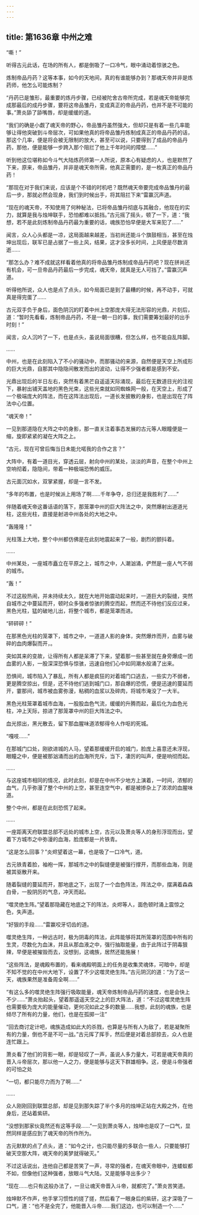 ```yaml
---
---
---
```

title: 第1636章 中州之难
---



“嘶！”

听得古元此话，在场的所有人，都是倒吸了一口冷气，眼中涌动着惊骇之色。

炼制帝品丹药？这等本事，如今的天地间，真的有谁能够办到？那魂天帝并非是炼药师，他怎么可能炼制？

“丹药已是雏形，最重要的炼丹步骤，已经被陀舍古帝所完成，若是魂天帝能够完成那最后的成丹步骤，要将这帝品雏丹，变成真正的帝品丹药，也并不是不可能的事。”萧炎舔了舔嘴唇，却是缓缓的道。

“我们的确是小觑了魂天帝的野心，帝品雏丹虽然强大，但却只是有着一些几率能够让得他突破到斗帝层次，可如果他真的将帝品雏丹炼制成真正的帝品丹药的话，那这个几率，便是将会被无限制的放大，甚至可以说，只要得到了成品的帝品丹药，那他，便是能够一步跨入那个阻拦了他上千年时间的障壁……”

听到他这位堪称如今斗气大陆炼药师第一人所说，原本心有疑虑的人，也是默然了下来，原来，帝品雏丹，并非是魂天帝所需，他真正需要的，是一枚真正的帝品丹药！

“那现在对于我们来说，应该是个不错的时机吧？既然魂天帝要完成帝品雏丹的最后一步，那就必然会现身，我们到时候出手，将其阻拦下来”雷赢沉声道。

“现在的魂天帝，不知使用了何种秘法，已将帝品雏丹彻底与其融合，他现在的实力，就算是我与烛坤联手，恐怕都难以抵挡。”古元摇了摇头，顿了一下，道：“我想，若不是此刻炼制帝品丹药最为重要的话，魂族恐怕早便是大军来犯了……”

闻言，众人心头都是一凉，这局面越来越差，当初尚还能斗个旗鼓相当，甚至在烛坤出现后，联军已是占据了一些上风，结果，这才没多长时间，上风便是尽数消逝……

“那怎么办？难不成就这样看着他真的将帝品雏丹炼制成帝品丹药吧？现在拼尚还有机会，可一旦帝品丹药最后一步完成，魂天帝，就真是无人可挡了。”雷赢沉声道。

听得他所说，众人也是点了点头，如今局面已是到了最糟的时候，再不动手，可就真是得完蛋了……

古元双手负于身后，面色阴沉的盯着中州上空那庞大得无法形容的光鼎，片刻后，道：“暂时先看看，炼制帝品丹药，不是一朝一日的事，我们需要筹划最好的出手时刻！”

闻言，众人沉吟了一下，也是点头，虽说局面很糟，但怎么样，也不能自乱阵脚。

……

中州，也是在此刻陷入了不小的骚动中，而那骚动的来源，自然便是天空上所成形的巨大光鼎，自那其中隐隐间散发而出的波动，让得不少强者都是感到不安。

光鼎出现后的半日左右，突然有着黑芒自遥遥天际涌现，最后在无数道目光的注视下，暴射出铺天盖地的黑色光束，这些光束就如同蜘蛛网一般，在天空上，形成了一个极端庞大的阵法，而在这阵法出现后，一道长发披散的身影，也是出现在了阵法中心位置。

“魂天帝！”

一见到那道隐在大阵之中的身影，那一直关注着事态发展的古元等人眼瞳便是一缩，旋即紧紧的凝在大阵之上。

“古元，现在可曾后悔当日未能允喏我的合作之言？”

大阵中，有着一道目光，穿透云层，射向中州的某处，淡淡的声音，在整个中州上空响彻着，隐隐间，带着一种极端恐怖的威压。

古元面沉如水，双掌紧握，却是一言不发。

“多年的布置，也是时候派上用场了啊……千年争夺，总归还是我胜利了……”

伴随着魂天帝这番话语的落下，那笼罩中州的巨大阵法之中，突然爆射出道道光柱，这些光柱，直接是射进中州各处的大地之中。

“轰隆隆！”

光柱落上大地，整个中州都仿佛是在此刻地震起来了一般，剧烈的颤抖着。

……

中州某处，一座城市矗立在平原之上，城市之中，人潮汹涌，俨然是一座人气不弱的城市。

“轰！”

不过这般热闹，并未持续太久，就在大地开始震动起来时，一道巨大的裂缝，突然自城市之中蔓延而开，顿时众多强者惊骇的腾空而起，然而还不待他们反应过来，黑色光柱，猛的破地儿出，将整个城市，都是笼罩而进。

“砰砰砰！”

在那黑色光柱的笼罩下，城市之中，一道道人影的身体，突然爆炸而开，血雾与破碎的血肉爆裂而开，。

突如其来的变故，让得所有人都是呆滞了下来，望着那一些甚至就在身旁爆成一团血雾的人影，一股深深恐惧与惊骇，迅速自他们心中如同潮水般涌了出来。

恐惧间，城市陷入了暴乱，所有人都是疯狂的对着城门口逃去，一些实力不弱者，更是腾空掠出，但是，还不待他们逃到城门口，那自爆的恐慌，便是迅速的蔓延而开，霎那间，城市被血雾弥漫，粘稠的血浆以及碎肉，将城市淹没了一大半。

黑色光柱笼罩着城市血海，一股股血色气流，缓缓的升腾而起，最后化为血色光柱，冲上天际，掠进了那笼罩中州的巨大阵法之中。

血光掠出，黑光散去，留下那血腥味道浓郁得令人作呕的死城。

“嘎吱……”

在那城门口处，刚欲进城的人马，望着那缓缓开启的城门，脸庞上喜意还未浮现，眼瞳之中，便是被那汹涌而出的血海所充斥，当下，凄厉的叫声，便是响彻而起。

……

与这座城市相同的情况，此时此刻，却是在中州不少地方上演着，一时间，浓郁的血气，几乎弥漫了整个中州的上空，甚至连空气中，都是被掺杂上了浓浓的血腥味道。

整个中州，都是在此刻恐慌了起来。

……

一座距离天府联盟总部不远处的城市上空，古元以及萧炎等人的身形浮现而出，望着下方城市之中弥漫的血海，脸庞都是一片铁青。

“这是怎么回事？”炎烬望着这一幕，也是吸了一口冷气，道。

古元铁青着脸，袖袍一挥，那城市之中的裂缝便是被强行撑开，而那些血海，则是被其驱散开来。

随着裂缝的蔓延而开，那地底之下，出现了一个血色阵法，阵法之中，摆满着森森白骨，一股阴厉的气息，冲天而起。

“噬灵绝生阵。”望着那隐藏在地底之下的阵法，炎烬等人，面色顿时涌上震惊之色，失声道。

“好狠的手段……”雷赢咬牙切齿的道。

噬灵绝生阵，一种远古时，极为阴毒的阵法，此阵能够将其所笼罩的范围中所有的生灵，尽数化为血沫，并且从那血液之中，强行抽取能量，由于此阵过于阴毒狠辣，早便是被摧毁而去，没想到，这魂族，居然还能施展！

“这些阵法，是魂殿布置的，看来魂殿明面上的任务是收集灵魂体，可暗中，却是不知不觉的在中州大地下，设置了不少这噬灵绝生阵。”古元阴沉的道：“为了这一天，魂族果然是准备周全啊……”

“有这么多的噬灵绝生阵强行吸取能量，魂天帝炼制帝品丹药的速度，也是会快上不少……”萧炎抬起头，望着那遥遥天空之上的巨大阵法，道：“不过这噬灵绝生阵也需要极为庞大的能量催动，更何况如此之多的数量……我想，此刻的魂族，也是倾尽了所有的力量，他们，也是在孤掷一注”

“回去商讨定计吧，魂族造成如此大的杀戮，也算是与所有人为敌了，若是凝聚所有的力量，倒也不是不可一战。”古元挥了挥手，然后便是对着总部掠去，众人也是连忙跟上。

萧炎看了他们的背影一眼，却是轻叹了一声，虽说人多力量大，可若是魂天帝真的晋入斗帝层次，那以他一人之力，便是能够与这天下群雄相争。这，便是斗帝强者的可怕之处

“一切，都只能尽力而为了啊……”

……

众人刚刚回到联盟总部，却是见到那失踪了半个多月的烛坤正站在大殿之外，在他身后，还站着紫研。

“没想到那家伙竟然还有这等手段……”一见到萧炎等人，烛坤也是叹了一口气，显然同样是感应到了魂天帝的所作所为。

古元默默的点了点头，道：“如今之计，也只能尽量的多联合一些人，只要能够打破天空那大阵，魂天帝的美梦就得破灭。”

不过这话说出，连他自己都是苦笑了一声，寻常的强者，在魂天帝眼中，连蝼蚁都不如，但像他们这种强者，放眼斗气大陆，又是能够寻出多少？

“现在……也只有这般办法了，一旦让魂天帝晋入斗帝，就都完了。”萧炎苦笑道。

烛坤默不作声，他手掌习惯性的搓了搓，然后看了一眼身后的紫研，这才深吸了一口气，道：“也不是全完了，他能晋入斗帝……我们这边，也可以制造一个……”